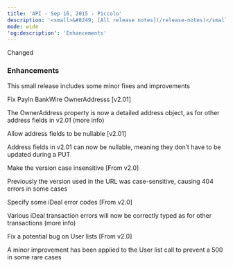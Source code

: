 ```yaml
---
title: 'API - Sep 16, 2015 - Piccolo'  
description: '<small>&#8249; [All release notes](/release-notes)</small>'  
mode: wide  
'og:description': 'Enhancements'  
---
```

  
  <div class="pill pill-orange">Changed</div> 
  
### Enhancements  

This small release includes some minor fixes and improvements  

Fix PayIn BankWire OwnerAddresss [v2.01]  

The OwnerAddress property is now a detailed address object, as for other address fields in v2.01 (more info)  

Allow address fields to be nullable [v2.01]  

Address fields in v2.01 can now be nullable, meaning they don’t have to be updated during a PUT  

Make the version case insensitive [From v2.0]  

Previously the version used in the URL was case-sensitive, causing 404 errors in some cases  

Specify some iDeal error codes [From v2.0]  

Various iDeal transaction errors will now be correctly typed as for other transactions (more info)  

Fix a potential bug on User lists [From v2.0]  

A minor improvement has been applied to the User list call to prevent a 500 in some rare cases